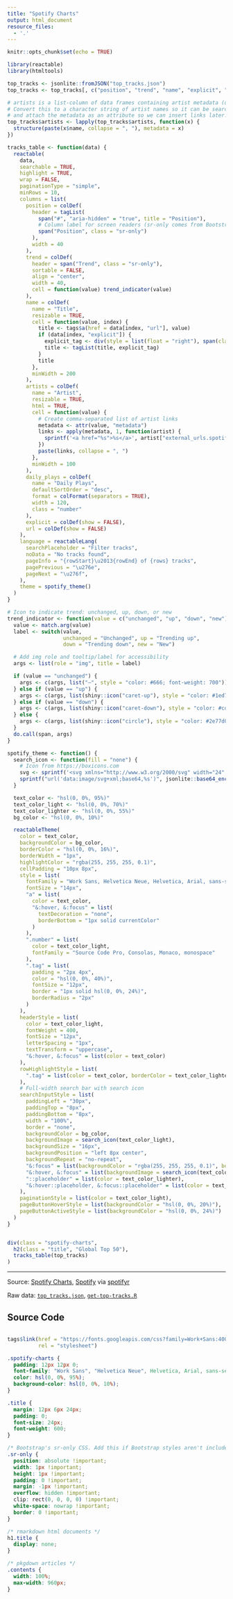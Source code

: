 ```yaml
---
title: "Spotify Charts"
output: html_document
resource_files:
  - '.'
---
```


```r
knitr::opts_chunk$set(echo = TRUE)
```


```r
library(reactable)
library(htmltools)

top_tracks <- jsonlite::fromJSON("top_tracks.json")
top_tracks <- top_tracks[, c("position", "trend", "name", "explicit", "artists", "daily_plays", "url")]

# artists is a list-column of data frames containing artist metadata (one artist per row).
# Convert this to a character string of artist names so it can be searched,
# and attach the metadata as an attribute so we can insert links later.
top_tracks$artists <- lapply(top_tracks$artists, function(x) {
  structure(paste(x$name, collapse = ", "), metadata = x)
})

tracks_table <- function(data) {
  reactable(
    data,
    searchable = TRUE,
    highlight = TRUE,
    wrap = FALSE,
    paginationType = "simple",
    minRows = 10,
    columns = list(
      position = colDef(
        header = tagList(
          span("#", "aria-hidden" = "true", title = "Position"),
          # Column label for screen readers (sr-only comes from Bootstrap)
          span("Position", class = "sr-only")
        ),
        width = 40
      ),
      trend = colDef(
        header = span("Trend", class = "sr-only"),
        sortable = FALSE,
        align = "center",
        width = 40,
        cell = function(value) trend_indicator(value)
      ),
      name = colDef(
        name = "Title",
        resizable = TRUE,
        cell = function(value, index) {
          title <- tags$a(href = data[index, "url"], value)
          if (data[index, "explicit"]) {
            explicit_tag <- div(style = list(float = "right"), span(class = "tag", "EXPLICIT"))
            title <- tagList(title, explicit_tag)
          }
          title
        },
        minWidth = 200
      ),
      artists = colDef(
        name = "Artist",
        resizable = TRUE,
        html = TRUE,
        cell = function(value) {
          # Create comma-separated list of artist links
          metadata <- attr(value, "metadata")
          links <- apply(metadata, 1, function(artist) {
            sprintf('<a href="%s">%s</a>', artist["external_urls.spotify"], artist["name"])
          })
          paste(links, collapse = ", ")
        },
        minWidth = 100
      ),
      daily_plays = colDef(
        name = "Daily Plays",
        defaultSortOrder = "desc",
        format = colFormat(separators = TRUE),
        width = 120,
        class = "number"
      ),
      explicit = colDef(show = FALSE),
      url = colDef(show = FALSE)
    ),
    language = reactableLang(
      searchPlaceholder = "Filter tracks",
      noData = "No tracks found",
      pageInfo = "{rowStart}\u2013{rowEnd} of {rows} tracks",
      pagePrevious = "\u276e",
      pageNext = "\u276f",
    ),
    theme = spotify_theme()
  )
}

# Icon to indicate trend: unchanged, up, down, or new
trend_indicator <- function(value = c("unchanged", "up", "down", "new")) {
  value <- match.arg(value)
  label <- switch(value,
                  unchanged = "Unchanged", up = "Trending up",
                  down = "Trending down", new = "New")

  # Add img role and tooltip/label for accessibility
  args <- list(role = "img", title = label)

  if (value == "unchanged") {
    args <- c(args, list("–", style = "color: #666; font-weight: 700"))
  } else if (value == "up") {
    args <- c(args, list(shiny::icon("caret-up"), style = "color: #1ed760"))
  } else if (value == "down") {
    args <- c(args, list(shiny::icon("caret-down"), style = "color: #cd1a2b"))
  } else {
    args <- c(args, list(shiny::icon("circle"), style = "color: #2e77d0; font-size: 10px"))
  }
  do.call(span, args)
}

spotify_theme <- function() {
  search_icon <- function(fill = "none") {
    # Icon from https://boxicons.com
    svg <- sprintf('<svg xmlns="http://www.w3.org/2000/svg" width="24" height="24"><path fill="%s" d="M10 18c1.85 0 3.54-.64 4.9-1.69l4.4 4.4 1.4-1.42-4.39-4.4A8 8 0 102 10a8 8 0 008 8.01zm0-14a6 6 0 11-.01 12.01A6 6 0 0110 4z"/></svg>', fill)
    sprintf("url('data:image/svg+xml;base64,%s')", jsonlite::base64_enc(svg))
  }

  text_color <- "hsl(0, 0%, 95%)"
  text_color_light <- "hsl(0, 0%, 70%)"
  text_color_lighter <- "hsl(0, 0%, 55%)"
  bg_color <- "hsl(0, 0%, 10%)"

  reactableTheme(
    color = text_color,
    backgroundColor = bg_color,
    borderColor = "hsl(0, 0%, 16%)",
    borderWidth = "1px",
    highlightColor = "rgba(255, 255, 255, 0.1)",
    cellPadding = "10px 8px",
    style = list(
      fontFamily = "Work Sans, Helvetica Neue, Helvetica, Arial, sans-serif",
      fontSize = "14px",
      "a" = list(
        color = text_color,
        "&:hover, &:focus" = list(
          textDecoration = "none",
          borderBottom = "1px solid currentColor"
        )
      ),
      ".number" = list(
        color = text_color_light,
        fontFamily = "Source Code Pro, Consolas, Monaco, monospace"
      ),
      ".tag" = list(
        padding = "2px 4px",
        color = "hsl(0, 0%, 40%)",
        fontSize = "12px",
        border = "1px solid hsl(0, 0%, 24%)",
        borderRadius = "2px"
      )
    ),
    headerStyle = list(
      color = text_color_light,
      fontWeight = 400,
      fontSize = "12px",
      letterSpacing = "1px",
      textTransform = "uppercase",
      "&:hover, &:focus" = list(color = text_color)
    ),
    rowHighlightStyle = list(
      ".tag" = list(color = text_color, borderColor = text_color_lighter)
    ),
    # Full-width search bar with search icon
    searchInputStyle = list(
      paddingLeft = "30px",
      paddingTop = "8px",
      paddingBottom = "8px",
      width = "100%",
      border = "none",
      backgroundColor = bg_color,
      backgroundImage = search_icon(text_color_light),
      backgroundSize = "16px",
      backgroundPosition = "left 8px center",
      backgroundRepeat = "no-repeat",
      "&:focus" = list(backgroundColor = "rgba(255, 255, 255, 0.1)", border = "none"),
      "&:hover, &:focus" = list(backgroundImage = search_icon(text_color)),
      "::placeholder" = list(color = text_color_lighter),
      "&:hover::placeholder, &:focus::placeholder" = list(color = text_color)
    ),
    paginationStyle = list(color = text_color_light),
    pageButtonHoverStyle = list(backgroundColor = "hsl(0, 0%, 20%)"),
    pageButtonActiveStyle = list(backgroundColor = "hsl(0, 0%, 24%)")
  )
}


div(class = "spotify-charts",
  h2(class = "title", "Global Top 50"),
  tracks_table(top_tracks)
)
```

---

Source: [Spotify Charts](https://spotifycharts.com/regional/global/weekly/latest),
[Spotify](https://open.spotify.com/playlist/37i9dQZEVXbMDoHDwVN2tF) via [spotifyr](https://github.com/charlie86/spotifyr)

Raw data: [`top_tracks.json`](top_tracks.json), [`get-top-tracks.R`](get-top-tracks.R)

<h2>Source Code</h2>

```r
```

```r
tags$link(href = "https://fonts.googleapis.com/css?family=Work+Sans:400,600,700|Source+Code+Pro:400&display=fallback",
          rel = "stylesheet")
```

```css
.spotify-charts {
  padding: 12px 12px 0;
  font-family: "Work Sans", "Helvetica Neue", Helvetica, Arial, sans-serif;
  color: hsl(0, 0%, 95%);
  background-color: hsl(0, 0%, 10%);
}

.title {
  margin: 12px 6px 24px;
  padding: 0;
  font-size: 24px;
  font-weight: 600;
}
```

```css
/* Bootstrap's sr-only CSS. Add this if Bootstrap styles aren't included. */
.sr-only {
  position: absolute !important;
  width: 1px !important;
  height: 1px !important;
  padding: 0 !important;
  margin: -1px !important;
  overflow: hidden !important;
  clip: rect(0, 0, 0, 0) !important;
  white-space: nowrap !important;
  border: 0 !important;
}
```

```css
/* rmarkdown html documents */
h1.title {
  display: none;
}

/* pkgdown articles */
.contents {
  width: 100%;
  max-width: 960px;
}
```
